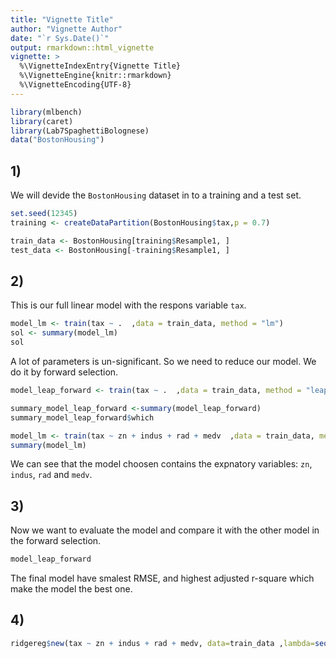 ```yaml
---
title: "Vignette Title"
author: "Vignette Author"
date: "`r Sys.Date()`"
output: rmarkdown::html_vignette
vignette: >
  %\VignetteIndexEntry{Vignette Title}
  %\VignetteEngine{knitr::rmarkdown}
  %\VignetteEncoding{UTF-8}
---
```




```r
library(mlbench)
library(caret)
library(Lab7SpaghettiBolognese)
data("BostonHousing")
```


## 1)

We will devide the `BostonHousing` dataset in to a training and a test set.

```r
set.seed(12345)
training <- createDataPartition(BostonHousing$tax,p = 0.7)

train_data <- BostonHousing[training$Resample1, ]
test_data <- BostonHousing[-training$Resample1, ]
```




## 2)

This is our full linear model with the respons variable `tax`.

```r
model_lm <- train(tax ~ .  ,data = train_data, method = "lm")
sol <- summary(model_lm)
sol
```

A lot of parameters is un-significant. So we need to reduce our model. We do it by forward selection.


```r
model_leap_forward <- train(tax ~ .  ,data = train_data, method = "leapForward")

summary_model_leap_forward <-summary(model_leap_forward)
summary_model_leap_forward$which

model_lm <- train(tax ~ zn + indus + rad + medv  ,data = train_data, method = "lm")
summary(model_lm)


```

We can see that the model choosen contains the expnatory variables: `zn`, `indus`, `rad` and `medv`. 



## 3)

Now we want to evaluate the model and compare it with the other model in the forward selection.

```r
model_leap_forward

```

The final model have smalest RMSE, and highest adjusted r-square which make the model the best one. 




## 4)


```r
ridgereg$new(tax ~ zn + indus + rad + medv, data=train_data ,lambda=seq(0.1,0.5,0.1))$print()
```










